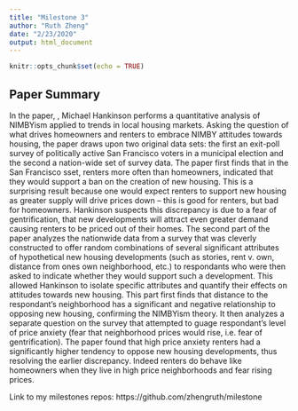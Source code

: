 ```yaml
---
title: "Milestone 3"
author: "Ruth Zheng"
date: "2/23/2020"
output: html_document
---
```


```r
knitr::opts_chunk$set(echo = TRUE)
```

## Paper Summary

In the paper, \textit{When Do Renters Behave Like Homeowners? High Rent, Price Anxiety, and NIMBYism}, Michael Hankinson performs a quantitative analysis of NIMBYism applied to trends in local housing markets. Asking the question of what drives homeowners and renters to embrace NIMBY attitudes towards housing, the paper draws upon two original data sets: the first an exit-poll survey of politically active San Francisco voters in a municipal election and the second a nation-wide set of survey data. The paper first finds that in the San Francisco sset, renters more often than homeowners, indicated that they would support a ban on the creation of new housing. This is a surprising result because one would expect renters to support new housing as greater supply will drive prices down -- this is good for renters, but bad for homeowners. Hankinson suspects this discrepancy is due to a fear of gentrification, that new developments will attract even greater demand causing renters to be priced out of their homes. The second part of the paper analyzes the nationwide data from a survey that was cleverly constructed to offer random combinations of several significant attributes of hypothetical new housing developments (such as stories, rent v. own, distance from ones own neighborhood, etc.) to respondants who were then asked to indicate whether they would support such a development. This allowed Hankinson to isolate specific attributes and quantify their effects on attitudes towards new housing. This part first finds that distance to the respondant's neighborhood has a significant and negative relationship to opposing new housing, confirming the NIMBYism theory. It then analyzes a separate question on the survey that attempted to guage respondant's level of price anxiety (fear that neighborhood prices would rise, i.e. fear of gentrification). The paper found that high price anxiety renters had a significantly higher tendency to oppose new housing developments, thus resolving the earlier discrepancy. Indeed renters do behave like homeowners when they live in high price neighborhoods and fear rising prices. 


Link to my milestones repos: https://github.com/zhengruth/milestone

